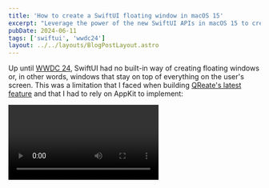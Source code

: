 ```yaml
---
title: 'How to create a SwiftUI floating window in macOS 15'
excerpt: "Leverage the power of the new SwiftUI APIs in macOS 15 to create a movable and resizable floating window that stays on top of every other window"
pubDate: 2024-06-11
tags: ['swiftui', 'wwdc24']
layout: ../../layouts/BlogPostLayout.astro
---
```



Up until [WWDC 24](https://developer.apple.com/wwdc24), SwiftUI had no built-in way of creating floating windows or, in other words, windows that stay on top of everything on the user's screen. This was a limitation that I faced when building [QReate's latest feature](https://www.getqreate.app/) and that I had to rely on AppKit to implement:

<Video name="macos-launch-window-demo.mp4" />

During the [What's new in SwiftUI](https://developer.apple.com/wwdc24/10149) session, Apple introduced a new set of APIs for window management that, among other things, allow you to set the floating level of a specific window in your app through the use of view modifiers:

```swift:App.swift
import SwiftUI

@main
struct QReateApp: App {
    var body: some Scene {
        // ...
        WindowGroup(id: "floating-qr-code-window", for: UUID.self) { $qrCodeId in
            if let qrCodeId = qrCodeId {
                FloatingPanelQRCode(id: qrCodeId)
            }
        }
        // macOS 15.0, iOS unavailable, tvOS unavailable, watchOS unavailable, visionOS unavailable
        .windowManagerRole(.associated)
        // iOS 18.0, macOS 15.0, tvOS 18.0, watchOS 11.0, visionOS 2.0
        .windowLevel(.floating)
        .windowStyle(.plain)
        .windowResizability(.contentSize)
    }
}
```

There is also a brand new modifier that allows you to decide the default position of the window when it is created:

```swift:App.swift
import SwiftUI

@main
struct QReateApp: App {
    var body: some Scene {
        // ...
        WindowGroup(id: "floating-qr-code-window", for: UUID.self) { $qrCodeId in
            if let qrCodeId = qrCodeId {
                FloatingPanelQRCode(id: qrCodeId)
            }
        }
        // macOS 15.0, iOS unavailable, tvOS unavailable, watchOS unavailable, visionOS unavailable
        .windowManagerRole(.associated)
        // iOS 18.0, macOS 15.0, tvOS 18.0, watchOS 11.0, visionOS 2.0
        .windowLevel(.floating)
        .windowStyle(.plain)
        .windowResizability(.contentSize)
        // macOS 15.0, visionOS 2.0, iOS unavailable, tvOS unavailable, watchOS unavailable
        .defaultWindowPlacement { content, context in
            let displayBounds = context.defaultDisplay.visibleRect
            let size = content.sizeThatFits(.unspecified)
            let position = CGPoint(
                x: displayBounds.midX - (size.width / 2),
                y: displayBounds.maxY - size.height - 20
            )
            return WindowPlacement(position, size: size)
        }
    }
}
```
